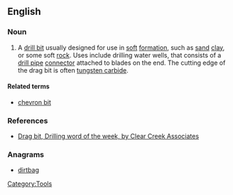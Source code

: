 ==English==

===Noun===
{{en-noun|sg=[[drag]] [[bit]]}}

# A [[drill bit]] usually designed for use in [[soft]] [[formation]], such as [[sand]] [[clay]], or some soft [[rock]]. Uses include drilling water wells, that consists of a [[drill pipe]] [[connector]] attached to blades on the end.  The cutting edge of the drag bit is often [[tungsten carbide]].  

====Related terms====
* [[chevron bit]]

===References===
*[http://www.clearcreekassociates.com/wordarchive/dragbit.htm Drag bit, Drilling word of the week, by Clear Creek Associates]

===Anagrams===
* [[dirtbag#English|dirtbag]]

[[Category:Tools]]